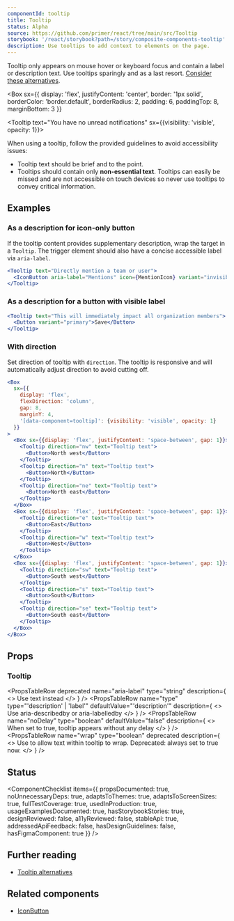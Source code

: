 ```yaml
---
componentId: tooltip
title: Tooltip
status: Alpha
source: https://github.com/primer/react/tree/main/src/Tooltip
storybook: '/react/storybook?path=/story/composite-components-tooltip'
description: Use tooltips to add context to elements on the page.
---
```


Tooltip only appears on mouse hover or keyboard focus and contain a label or description text. Use tooltips sparingly and as a last resort. [Consider these alternatives](https://primer.style/design/accessibility/tooltip-alternatives).


<Box
  sx={{
    display: 'flex',
    justifyContent: 'center',
    border: '1px solid',
    borderColor: 'border.default',
    borderRadius: 2,
    padding: 6,
    paddingTop: 8,
    marginBottom: 3
  }}
>
  <Tooltip text="You have no unread notifications" sx={{visibility: 'visible', opacity: 1}}>
    <IconButton icon={BellIcon} aria-label="Notifications" />
  </Tooltip>
</Box>

When using a tooltip, follow the provided guidelines to avoid accessibility issues:

- Tooltip text should be brief and to the point.
- Tooltips should contain only **non-essential text**. Tooltips can easily be missed and are not accessible on touch devices so never use tooltips to convey critical information.

## Examples

### As a description for icon-only button

If the tooltip content provides supplementary description, wrap the target in a `Tooltip`. The trigger element should also have a concise accessible label via `aria-label`.

```jsx live
<Tooltip text="Directly mention a team or user">
  <IconButton aria-label="Mentions" icon={MentionIcon} variant="invisible" />
</Tooltip>
```

### As a description for a button with visible label

```jsx live
<Tooltip text="This will immediately impact all organization members">
  <Button variant="primary">Save</Button>
</Tooltip>
```

### With direction

Set direction of tooltip with `direction`. The tooltip is responsive and will automatically adjust direction to avoid cutting off.

```jsx live
<Box
  sx={{
    display: 'flex',
    flexDirection: 'column',
    gap: 8,
    marginY: 4,
    '[data-component=tooltip]': {visibility: 'visible', opacity: 1}
  }}
>
  <Box sx={{display: 'flex', justifyContent: 'space-between', gap: 1}}>
    <Tooltip direction="nw" text="Tooltip text">
      <Button>North west</Button>
    </Tooltip>
    <Tooltip direction="n" text="Tooltip text">
      <Button>North</Button>
    </Tooltip>
    <Tooltip direction="ne" text="Tooltip text">
      <Button>North east</Button>
    </Tooltip>
  </Box>
  <Box sx={{display: 'flex', justifyContent: 'space-between', gap: 1}}>
    <Tooltip direction="e" text="Tooltip text">
      <Button>East</Button>
    </Tooltip>
    <Tooltip direction="w" text="Tooltip text">
      <Button>West</Button>
    </Tooltip>
  </Box>
  <Box sx={{display: 'flex', justifyContent: 'space-between', gap: 1}}>
    <Tooltip direction="sw" text="Tooltip text">
      <Button>South west</Button>
    </Tooltip>
    <Tooltip direction="s" text="Tooltip text">
      <Button>South</Button>
    </Tooltip>
    <Tooltip direction="se" text="Tooltip text">
      <Button>South east</Button>
    </Tooltip>
  </Box>
</Box>
```

## Props

### Tooltip

<PropsTable>
  <PropsTableRow name="children" required type="React.ReactNode" description="Tooltip target, single element" />

  <PropsTableRow
    name="text"
    type="string"
    description="The text content of the tooltip. This should be brief and no longer than a sentence"
  />
  <PropsTableRow
    deprecated
    name="aria-label"
    type="string"
    description={
      <>
        Use <InlineCode>text</InlineCode> instead
      </>
    }
  />
  <PropsTableRow
    name="type"
    type="'description' | 'label'"
    defaultValue="'description'"
    description={
      <>
        Use <InlineCode>aria-describedby</InlineCode> or <InlineCode>aria-labelledby</InlineCode>
      </>
    }
  />
  <PropsTableRow
    name="direction"
    type="'nw' | 'n' | 'ne' | 'e' | 'se' | 's' | 'sw' | 'w'"
    defaultValue="'n'"
    description="Sets where the tooltip renders in relation to the target"
  />
  <PropsTableRow name="align" deprecated type="'left' | 'right'" description="Use direction instead. Alignment relative to target" />
  <PropsTableRow
    name="noDelay"
    type="boolean"
    defaultValue="false"
    description={
      <>
        When set to <InlineCode>true</InlineCode>, tooltip appears without any delay
      </>
    }
  />
  <PropsTableRow
    name="wrap"
    type="boolean"
    deprecated
    description={
      <>
        Use to allow text within tooltip to wrap. Deprecated: always set to <InlineCode>true</InlineCode> now.
      </>
    }
  />
  <PropsTableSxRow />
</PropsTable>

## Status

<ComponentChecklist
  items={{
    propsDocumented: true,
    noUnnecessaryDeps: true,
    adaptsToThemes: true,
    adaptsToScreenSizes: true,
    fullTestCoverage: true,
    usedInProduction: true,
    usageExamplesDocumented: true,
    hasStorybookStories: true,
    designReviewed: false,
    a11yReviewed: false,
    stableApi: true,
    addressedApiFeedback: false,
    hasDesignGuidelines: false,
    hasFigmaComponent: true
  }}
/>

## Further reading

- [Tooltip alternatives](https://primer.style/design/accessibility/tooltip-alternatives)

## Related components

- [IconButton](/IconButton)
